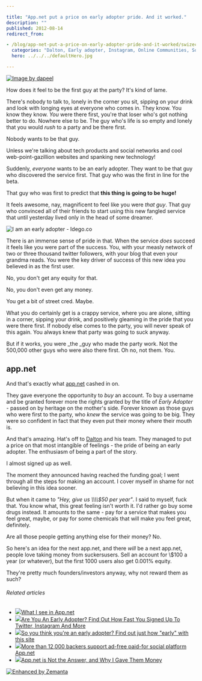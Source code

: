 ```yaml
---

title: "App.net put a price on early adopter pride. And it worked."
description: ""
published: 2012-08-14
redirect_from:

- /blog/app-net-put-a-price-on-early-adopter-pride-and-it-worked/swizec/5066
  categories: "Dalton, Early adopter, Instagram, Online Communities, Social network, Twitter, Uncategorized"
  hero: ../../../defaultHero.jpg

---
```


[![Image by  dapeel](https://farm1.staticflickr.com/55/157384488_a42dfd77b9_z.jpg?zz=1 "Image by  dapeel")](http://www.flickr.com/photos/dapeel/157384488/sizes/z/in/photostream/)

How does it feel to be the first guy at the party? It's kind of lame.

There's nobody to talk to, lonely in the corner you sit, sipping on your drink and look with longing eyes at everyone who comes in. They know. You know they know. _You_ were there first, you're that loser who's got nothing better to do. Nowhere else to be. The guy who's life is so empty and lonely that you would _rush_ to a party and be there first.

Nobody wants to be that guy.

Unless we're talking about tech products and social networks and cool web-point-gazillion websites and spanking new technology!

Suddenly, _everyone_ wants to be an early adopter. They want to be that guy who discovered the service first. That guy who was the first in line for the beta.

That guy who was first to predict that **this thing is going to be huge!**

It feels awesome, nay, magnificent to feel like you were _that guy_. That guy who convinced all of their friends to start using this new fangled service that until yesterday lived only in the head of some dreamer.

![I am an early adopter - Idego.co](https://swizec.com/blog/wp-content/uploads/2012/08/Selection_068.png "I am an early adopter - Idego.co")

There is an immense sense of pride in that. When the service _does_ succeed it feels like you were part of the success. You, with your measly network of two or three thousand twitter followers, with your blog that even your grandma reads. You were the key driver of success of this new idea you believed in as the first user.

No, you don't get any equity for that.

No, you don't even get any money.

You get a bit of street cred. Maybe.

What you do certainly get is a crappy service, where you are alone, sitting in a corner, sipping your drink, and positively gleaming in the pride that you were there first. If nobody else comes to the party, you will never speak of this again. You always knew that party was going to suck anyway.

But if it works, you were \_the \_guy who made the party work. Not the 500,000 other guys who were also there first. Oh no, not them. You.

## app.net

And that's exactly what [app.net](http://app.net) cashed in on.

They gave everyone the opportunity to _buy_ an account. To buy a username and be granted forever more the rights granted by the title of _Early Adopter_ - passed on by heritage on the mother's side. Forever known as those guys who were first to the party, who _knew_ the service was going to be big. They were so confident in fact that they even put their money where their mouth is.

And that's amazing. Hat's off to [Dalton](http://twitter.com/daltonc) and his team. They managed to put a price on that most intangible of feelings - the pride of being an early adopter. The enthusiasm of being a part of the story.

I almost signed up as well.

The moment they announced having reached the funding goal; I went through all the steps for making an account. I cover myself in shame for not believing in this idea sooner.

But when it came to _"Hey, give us \\\\\\\\$50 per year"_. I said to myself, fuck that. You know what, this great feeling isn't worth it. I'd rather go buy some drugs instead. It amounts to the same - pay for a service that makes you feel great, maybe, or pay for some chemicals that will make you feel great, definitely.

Are all those people getting anything else for their money? No.

So here's an idea for the next app.net, and there _will_ be a next app.net, people love taking money from suckersusers. Sell an account for \\$100 a year (or whatever), but the first 1000 users also get 0.001% equity.

They're pretty much founders/investors anyway, why not reward them as such?

###### Related articles

- [![](https://i.zemanta.com/noimg_17_80_80.jpg)](http://phuu.net/2012/08/12/what-i-see-in-app-dot-net.html)[What I see in App.net](http://phuu.net/2012/08/12/what-i-see-in-app-dot-net.html)
- [![](https://i.zemanta.com/105146395_80_80.jpg)](http://www.cultofmac.com/183092/are-you-an-early-adopter-find-out-how-fast-you-signed-up-to-twitter-instagram-and-more/)[Are You An Early Adopter? Find Out How Fast You Signed Up To Twitter, Instagram And More](http://www.cultofmac.com/183092/are-you-an-early-adopter-find-out-how-fast-you-signed-up-to-twitter-instagram-and-more/)
- [![](https://i.zemanta.com/104809840_80_80.jpg)](http://thenextweb.com/shareables/2012/08/06/so-you-think-youre-an-early-adopter-find-out-just-how-early-with-this-site/)[So you think you're an early adopter? Find out just how "early" with this site](http://thenextweb.com/shareables/2012/08/06/so-you-think-youre-an-early-adopter-find-out-just-how-early-with-this-site/)
- [![](https://i.zemanta.com/106578869_80_80.jpg)](http://www.siliconrepublic.com/new-media/item/28764-more-than-12-000-backers-su)[More than 12,000 backers support ad-free paid-for social platform App.net](http://www.siliconrepublic.com/new-media/item/28764-more-than-12-000-backers-su)
- [![](https://i.zemanta.com/noimg_98_80_80.jpg)](http://www.iamdann.com/2012/08/13/app-net-is-not-the-answer-and-why-i-gave-them-money)[App.net is Not the Answer, and Why I Gave Them Money](http://www.iamdann.com/2012/08/13/app-net-is-not-the-answer-and-why-i-gave-them-money)

[![Enhanced by Zemanta](https://img.zemanta.com/zemified_e.png?x-id=10ee57ac-4cb2-4069-9116-aff6611d010d)](http://www.zemanta.com/?px "Enhanced by Zemanta")
